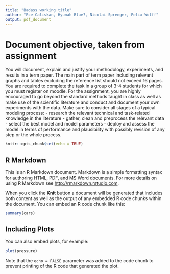```yaml
---
title: "Badass working title"
author: "Ece Caliskan, Hyunah Blue?, Nicolai Sprenger, Felix Wolff"
output: pdf_document
---
```


# Document objective, taken from assignment

You will document, explain and justify your methodology, experiments, and results in a term paper. The main part of term paper including relevant graphs and tables excluding the reference list should not exceed 16 pages. You are required to complete the task in a group of 3-4 students for which you must register on moodle. For the assignment, you are highly encouraged to go beyond the standard methods taught in class as well as make use of the scientific literature and conduct and document your own experiments with the data. Make sure to consider all stages of a typical modeling process:
- research the relevant technical and task-related knowledge in the literature
- gather, clean and preprocess the relevant data
- select the best model and model parameters
- deploy and assess the model in terms of performance and plausibility with possibly revision of any step or the whole process.

```r
knitr::opts_chunk$set(echo = TRUE)
```

## R Markdown

This is an R Markdown document. Markdown is a simple formatting syntax for authoring HTML, PDF, and MS Word documents. For more details on using R Markdown see <http://rmarkdown.rstudio.com>.

When you click the **Knit** button a document will be generated that includes both content as well as the output of any embedded R code chunks within the document. You can embed an R code chunk like this:

```r
summary(cars)
```

## Including Plots

You can also embed plots, for example:

```r
plot(pressure)
```

Note that the `echo = FALSE` parameter was added to the code chunk to prevent printing of the R code that generated the plot.
